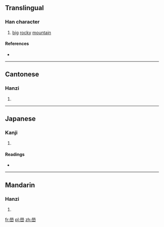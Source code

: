 ==Translingual==

===Han character===
{{Han char|rn=46|rad=山|as=13|sn=16|four=7777<sub>2</sub>|canj=竹月山 (HBU), X竹月山 (XHBU)}}

# [[big]] [[rocky]] [[mountain]]

====References====
* {{Han ref|kx=0320.160|dkj=08503|dj=0620.210|hdz=10800.230|uh=5DA8|ud=23976|bh=E966|bd=59750}}

----

==Cantonese==

===Hanzi===
{{yue-hanzi|jyut=|y=bok3}}

# {{defn|lang=yue|sort=山13}}

----

==Japanese==

===Kanji===
{{ja-kanji|grade=|rs=山13}}

# {{defn|lang=ja|sort=山13}}

====Readings====
* {{ja-readings|on=[[かく]] (kaku), [[がく]] (gaku)|kun=}}

----

==Mandarin==

===Hanzi===
{{cmn-hanzi|pin=[[xué]] ([[xue2]])|wg=hsüeh<sup>2</sup>}}

# {{defn|lang=cmn|sort=山13}}

[[fr:嶨]]
[[pl:嶨]]
[[zh:嶨]]